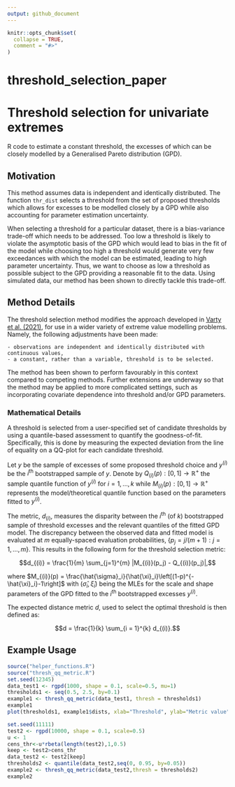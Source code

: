 ```yaml
---
output: github_document
---
```


<!-- README.md is generated from README.Rmd. Please edit that file -->

```r
knitr::opts_chunk$set(
  collapse = TRUE,
  comment = "#>"
)
```

# threshold_selection_paper

<!-- badges: start -->
<!-- badges: end -->

# Threshold selection for univariate extremes

R code to estimate a constant threshold, the excesses of which can be closely modelled by a Generalised Pareto distribution (GPD). 


## Motivation 

This method assumes data is independent and identically distributed. The function `thr_dist` selects a threshold from the set of proposed thresholds which allows for excesses to be modelled closely by a GPD while also accounting for parameter estimation uncertainty. 

When selecting a threshold for a particular dataset, there is a bias-variance trade-off which needs to be addressed. Too low a threshold is likely to violate the asymptotic basis of the GPD which would lead to bias in the fit of the model while choosing too high a threshold would generate very few exceedances with which the model can be estimated, leading to high parameter uncertainty. Thus, we want to choose as low a threshold as possible subject to the GPD providing a reasonable fit to the data. Using simulated data, our method has been shown to directly tackle this trade-off.


## Method Details

The threshold selection method modifies the approach developed in [Varty et al. (2021)](https://arxiv.org/abs/2102.00884), for use in a wider variety of extreme value modelling problems. Namely, the following adjustments have been made: 

	- observations are independent and identically distributed with continuous values,
	- a constant, rather than a variable, threshold is to be selected. 

The method has been shown to perform favourably in this context compared to competing methods. Further extensions are underway so that the method may be applied to more complicated settings, such as incorporating covariate dependence into threshold and/or GPD parameters.

### Mathematical Details

A threshold is selected from a user-specified set of candidate thresholds by using a quantile-based assessment to quantify the goodness-of-fit. Specifically, this is done by measuring the expected deviation from the line of equality on a QQ-plot for each candidate threshold.  

Let $y$ be the sample of excesses of some proposed threshold choice and $y^{(i)}$ be the $i^{\text{th}}$ bootstrapped sample of $y$. Denote by $Q_{(i)}(p) : [0,1] \rightarrow \mathbb{R}^+$ the sample quantile function of $y^{(i)}$ for $i = 1,\dots, k$ while $M_{(i)}(p) : [0,1] \rightarrow \mathbb{R}^+$ represents the model/theoretical quantile function based on the parameters fitted to $y^{(i)}$.

The metric, $d_{(i)}$, measures the disparity between the $i^{\text{th}}$ (of $k$) bootstrapped sample of threshold excesses and the relevant quantiles of the fitted GPD model. The discrepancy between the observed data and fitted model is evaluated at $m$ equally-spaced evaluation probabilities, $\{p_j = j / (m+1): j = 1,\dots,m\}$. This results in the following form for the threshold selection metric:

$$d_{(i)} = \frac{1}{m} \sum_{j=1}^{m} |M_{(i)}(p_j) - Q_{(i)}(p_j)|,$$

where $M_{(i)}(p) = \frac{\hat{\sigma}_i}{\hat{\xi}_i}\left[(1-p)^{-\hat{\xi}_i}-1\right]$ with $(\hat{\sigma}_i, \hat{\xi}_i)$ being the MLEs for the scale and shape parameters of the GPD fitted to the $i^{\text{th}}$ bootstrapped excesses $y^{(i)}$. 



The expected distance metric $d$, used to select the optimal threshold is then defined as: 

$$d = \frac{1}{k} \sum_{i = 1}^{k} d_{(i)}.$$

## Example Usage 

```r
source("helper_functions.R")
source("thresh_qq_metric.R")
set.seed(12345)
data_test1 <- rgpd(1000, shape = 0.1, scale=0.5, mu=1)
thresholds1 <- seq(0.5, 2.5, by=0.1)
example1 <- thresh_qq_metric(data_test1, thresh = thresholds1)
example1
plot(thresholds1, example1$dists, xlab="Threshold", ylab="Metric value")

set.seed(11111)
test2 <- rgpd(10000, shape = 0.1, scale=0.5)
u <- 1
cens_thr<-u*rbeta(length(test2),1,0.5)
keep <- test2>cens_thr
data_test2 <- test2[keep]
thresholds2 <- quantile(data_test2,seq(0, 0.95, by=0.05))
example2 <- thresh_qq_metric(data_test2,thresh = thresholds2)
example2
```

